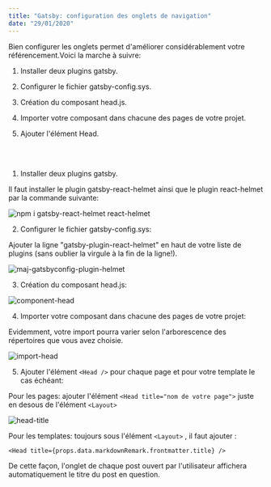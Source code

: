 ```yaml
---
title: "Gatsby: configuration des onglets de navigation"
date: "29/01/2020"
---
```


Bien configurer les onglets permet d'améliorer considérablement votre référencement.Voici la marche à suivre:


1. Installer deux plugins gatsby.

2. Configurer le fichier gatsby-config.sys.

3. Création du composant head.js.

4. Importer votre composant dans chacune des pages de votre projet.

5. Ajouter l'élément Head.

<br></br>

1. Installer deux plugins gatsby.


Il faut installer le plugin gatsby-react-helmet ainsi que le plugin react-helmet par la commande suivante:

 
![npm i gatsby-react-helmet react-helmet](npm-i-helmet.png)


2. Configurer le fichier gatsby-config.sys:

Ajouter la ligne "gatsby-plugin-react-helmet" en haut de votre liste de plugins (sans oublier la virgule à la fin de la ligne!). 



![maj-gatsbyconfig-plugin-helmet](maj-gatsbyconfig-plugin-helmet.png)



3. Création du composant head.js:



![component-head](component-head.png)


4. Importer votre composant dans chacune des pages de votre projet:


Evidemment, votre import pourra varier selon l'arborescence des répertoires que vous avez choisie.



![import-head](import-head.png)


5. Ajouter l'élément `<Head />` pour chaque page et pour votre template le cas échéant:

Pour les pages: 
ajouter l'élément ` <Head title="nom de votre page"> `  juste en desous de l'élément ` <Layout> `



![head-title](head-title.png)


Pour les templates: 
toujours sous l'élément `<Layout>` , il faut ajouter :


`<Head title={props.data.markdownRemark.frontmatter.title} />`


De cette façon, l'onglet de chaque post ouvert par l'utilisateur affichera automatiquement le titre du post en question.

